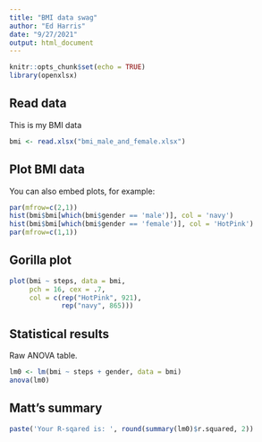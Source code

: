 ```yaml
---
title: "BMI data swag"
author: "Ed Harris"
date: "9/27/2021"
output: html_document
---
```


```r
knitr::opts_chunk$set(echo = TRUE)
library(openxlsx)
```

## Read data

This is my BMI data


```r
bmi <- read.xlsx("bmi_male_and_female.xlsx")
```

## Plot BMI data

You can also embed plots, for example:

```r
par(mfrow=c(2,1))
hist(bmi$bmi[which(bmi$gender == 'male')], col = 'navy')
hist(bmi$bmi[which(bmi$gender == 'female')], col = 'HotPink')
par(mfrow=c(1,1))
```

## Gorilla plot

```r
plot(bmi ~ steps, data = bmi, 
     pch = 16, cex = .7, 
     col = c(rep("HotPink", 921), 
             rep("navy", 865)))


```

## Statistical results

Raw ANOVA table.

```r
lm0 <- lm(bmi ~ steps + gender, data = bmi)
anova(lm0)
```

## Matt's summary

```r
paste('Your R-sqared is: ', round(summary(lm0)$r.squared, 2))
```
